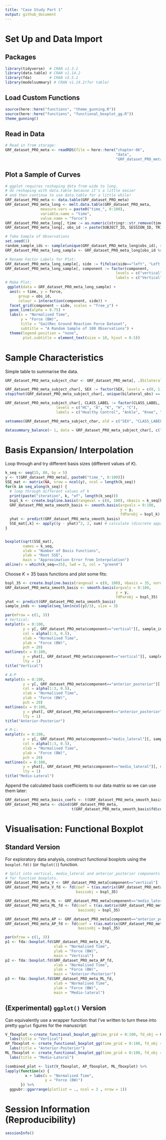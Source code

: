 ```yaml
---
title: "Case Study Part 1"
output: github_document
---
```


# Set Up and Data Import

## Packages

```r
library(tidyverse)  # CRAN v1.3.1 
library(data.table) # CRAN v1.14.2
library(fda)        # CRAN v5.5.1
library(modelsummary) # CRAN v1.14.2(for table)
```

## Load Custom Functions

```r
source(here::here("functions", "theme_gunning.R"))
source(here::here("functions", "functional_boxplot_gg.R"))
theme_gunning()
```

## Read in Data

```r
# Read in from storage:
GRF_dataset_PRO_meta <- readRDS(file = here::here("chapter-06",
                                                  "data",
                                                  "GRF_dataset_PRO_meta.rds"))
```

## Plot a Sample of Curves

```r
# ggplot requires reshaping data from wide to long.
# do reshaping with data.table because it's a little easier
# and then continue to use data.table for a little while!
GRF_dataset_PRO_meta <- data.table(GRF_dataset_PRO_meta)
GRF_dataset_PRO_meta_long <- melt.data.table(GRF_dataset_PRO_meta,
                measure.vars = paste0("time_", 0:100),
                variable.name = "time",
                value.name = "force")
GRF_dataset_PRO_meta_long[, time := as.numeric(stringr::str_remove(time, "time_"))]
GRF_dataset_PRO_meta_long[, obs_id := paste(SUBJECT_ID, SESSION_ID, TRIAL_ID, sep = "_")]
```

```r
# Take Sample of Observations
set.seed(1)
random_sample_ids <- sample(unique(GRF_dataset_PRO_meta_long$obs_id), size = 100)
GRF_dataset_PRO_meta_long_sample <- GRF_dataset_PRO_meta_long[obs_id %chin% random_sample_ids]

# Rename Factor Labels for Plot:
GRF_dataset_PRO_meta_long_sample[, side := fifelse(side=="left", "Left Side", "Right Side")]
GRF_dataset_PRO_meta_long_sample[, component := factor(component,
                                                  levels = c("vertical", "anterior_posterior", "medio_lateral"),
                                                  labels = c("Vertical", "Anterior-Posterior", "Medio-Lateral"))]
# Make Plot:
 ggplot(data = GRF_dataset_PRO_meta_long_sample) +
  aes(x = time, y = force,
      group = obs_id,
      colour = interaction(component, side)) +
  facet_grid(component ~ side, scales = "free_y") +
  geom_line(alpha = 0.75) +
  labs(x = "Normalised Time",
       y = "Force (BW)",
       title = "GaitRec Ground Reaction Force Dataset",
       subtitle = "A Random Sample of 100 Observations") +
  theme(legend.position = "none",
        plot.subtitle = element_text(size = 10, hjust = 0.5))
```

# Sample Characteristics

Simple table to summarise the data.

```r
GRF_dataset_PRO_meta_subject_char <- GRF_dataset_PRO_meta[, .(bilateral_obs = uniqueN(side) == 2), by = .(SUBJECT_ID, CLASS_LABEL, SEX, AGE, BODY_MASS)]

GRF_dataset_PRO_meta_subject_char[, SEX := factor(SEX, levels = c(0, 1), labels = c("Female", "Male"))]
stopifnot(GRF_dataset_PRO_meta_subject_char[, unique(bilateral_obs) == TRUE])

GRF_dataset_PRO_meta_subject_char[, CLASS_LABEL := factor(CLASS_LABEL, # re-label facets for strip texts.
                       levels = c("HC", "A", "K", "H", "C"),
                       labels = c("Healthy Control", "Ankle", "Knee", "Hip", "Calcaneous"))]

setnames(GRF_dataset_PRO_meta_subject_char, old = c("SEX", "CLASS_LABEL", "AGE", "BODY_MASS"), new =  c("Sex", "Impairment Class", "Age (years)", "Body Mass (kg)"))

datasummary_balance(~ 1, data = GRF_dataset_PRO_meta_subject_char[, c("Age (years)", "Body Mass (kg)", "Sex", "Impairment Class")], output = "markdown")
```

# Basis Expansion/ Interpolation

Loop through and try different basis sizes (different values of $K$).

```r
k_seq <- seq(15, 80, by = 5)
y <- t(GRF_dataset_PRO_meta[, paste0("time_", 0:100)])
SSE_mat <- matrix(NA, nrow = ncol(y), ncol = length(k_seq))
for(k in seq_along(k_seq)) {
  # loop through different values of k
  print(paste("iteration", k, "of", length(k_seq)))
  bspl_k <- create.bspline.basis(rangeval = c(0, 100), nbasis = k_seq[k], norder = 4)
  GRF_dataset_PRO_meta_smooth_basis <- smooth.basis(argvals = 0:100,
                                                    y = y,
                                                    fdParobj = bspl_k)
  yhat <- predict(GRF_dataset_PRO_meta_smooth_basis)
  SSE_mat[,k] <- apply((y - yhat)^2, 2, sum) # calculate (discrete approx. to) integrated squared error
}


boxplot(sqrt(SSE_mat),
        names = k_seq,
        xlab = "Number of Basis Functions",
        ylab = "Root SSE",
        main = "Approximation Error from Interpolation")
abline(v = which(k_seq==35), lwd = 3, col = "green4")
```

Choose $K=35$ basis functions and plot some fits:

```r
bspl_35 <- create.bspline.basis(rangeval = c(0, 100), nbasis = 35, norder = 4)
GRF_dataset_PRO_meta_smooth_basis <- smooth.basis(argvals = 0:100,
                                                  y = y,
                                                  fdParobj = bspl_35)
yhat <- predict(GRF_dataset_PRO_meta_smooth_basis)
sample_inds <- sample(seq_len(ncol(y)/3), size = 3)

par(mfrow = c(1, 3))
# Vertical:
matplot(x = 0:100,
        y = y[, GRF_dataset_PRO_meta$component=="vertical"][, sample_inds],
        col = alpha(1:3, 0.5), 
        xlab = "Normalised Time",
        ylab = "Force (BW)",
        pch = 20)
matlines(x = 0:100,
        y = yhat[, GRF_dataset_PRO_meta$component=="vertical"][, sample_inds],
        lty = 1)
title("Vertical")

# A-P
matplot(x = 0:100,
        y = y[, GRF_dataset_PRO_meta$component=="anterior_posterior"][, sample_inds],
        col = alpha(1:3, 0.5), 
        xlab = "Normalised Time",
        ylab = "Force (BW)",
        pch = 20)
matlines(x = 0:100,
        y = yhat[, GRF_dataset_PRO_meta$component=="anterior_posterior"][, sample_inds],
        lty = 1)
title("Anterior-Posterior")

# M-L:
matplot(x = 0:100,
        y = y[, GRF_dataset_PRO_meta$component=="medio_lateral"][, sample_inds],
        col = alpha(1:3, 0.5), 
        xlab = "Normalised Time",
        ylab = "Force (BW)",
        pch = 20)
matlines(x = 0:100,
        y = yhat[, GRF_dataset_PRO_meta$component=="medio_lateral"][, sample_inds],
        lty = 1)
title("Medio-Lateral")


```

Append the calculated basis coefficients to our data matrix so we can use them later:

```r
GRF_dataset_PRO_meta_basis_coefs <- t(GRF_dataset_PRO_meta_smooth_basis$fd$coefs)
GRF_dataset_PRO_meta <- cbind(GRF_dataset_PRO_meta,
                              t(GRF_dataset_PRO_meta_smooth_basis$fd$coefs))
```

# Visualisation: Functional Boxplot

## Standard Version 

For exploratory data analysis, construct functional boxplots using the `boxplot.fd()` (or `fbplot()`) function.

```r
# Split into vertical, medio_lateral and anterior_posterior components
# for function boxplots.
GRF_dataset_PRO_meta_V <- GRF_dataset_PRO_meta[component=="vertical"]
GRF_dataset_PRO_meta_V_fd <- fd(coef = t(as.matrix(GRF_dataset_PRO_meta_V[, paste0("bspl4.", 1:35)])),
                                basisobj = bspl_35)

GRF_dataset_PRO_meta_ML <- GRF_dataset_PRO_meta[component=="medio_lateral"]
GRF_dataset_PRO_meta_ML_fd <- fd(coef = t(as.matrix(GRF_dataset_PRO_meta_ML[, paste0("bspl4.", 1:35)])),
                                 basisobj = bspl_35)

GRF_dataset_PRO_meta_AP <- GRF_dataset_PRO_meta[component=="anterior_posterior"]
GRF_dataset_PRO_meta_AP_fd <- fd(coef = t(as.matrix(GRF_dataset_PRO_meta_AP[, paste0("bspl4.", 1:35)])),
                                 basisobj = bspl_35)

par(mfrow = c(1, 3))
p1 <- fda::boxplot.fd(GRF_dataset_PRO_meta_V_fd,
                      xlab = "Normalised Time",
                      ylab = "Force (BW)",
                      main = "Vertical")
p2 <- fda::boxplot.fd(GRF_dataset_PRO_meta_AP_fd,
                      xlab = "Normalised Time",
                      ylab = "Force (BW)",
                      main = "Anterior-Posterior")
p3 <- fda::boxplot.fd(GRF_dataset_PRO_meta_ML_fd,
                      xlab = "Normalised Time",
                      ylab = "Force (BW)",
                      main = "Medio-lateral")
```


## (Experimental) `ggplot()` Version

Can equivalently use a wrapper function that I've written to turn these into pretty `ggplot` figures for the manuscript:

```r
V_fboxplot <-create_functional_boxplot_gg(time_grid = 0:100, fd_obj = GRF_dataset_PRO_meta_V_fd)$ggplot + 
  labs(title = "Vertical")
AP_fboxplot <- create_functional_boxplot_gg(time_grid = 0:100, fd_obj = GRF_dataset_PRO_meta_AP_fd)$ggplot +
  labs(title = "Anterior-Posterior")
ML_fboxplot <- create_functional_boxplot_gg(time_grid = 0:100, fd_obj = GRF_dataset_PRO_meta_ML_fd)$ggplot +
  labs(title = "Medio-Lateral")
```

```r
(combined_plot <- list(V_fboxplot, AP_fboxplot, ML_fboxplot) %>%
lapply(function(x) {
         x + labs(x = "Normalised Time",
                  y = "Force (BW)")
       }) %>%
  ggpubr::ggarrange(plotlist = ., ncol = 3 , nrow = 1))
```

# Session Information (Reproducibility)

```r
sessionInfo()
```


